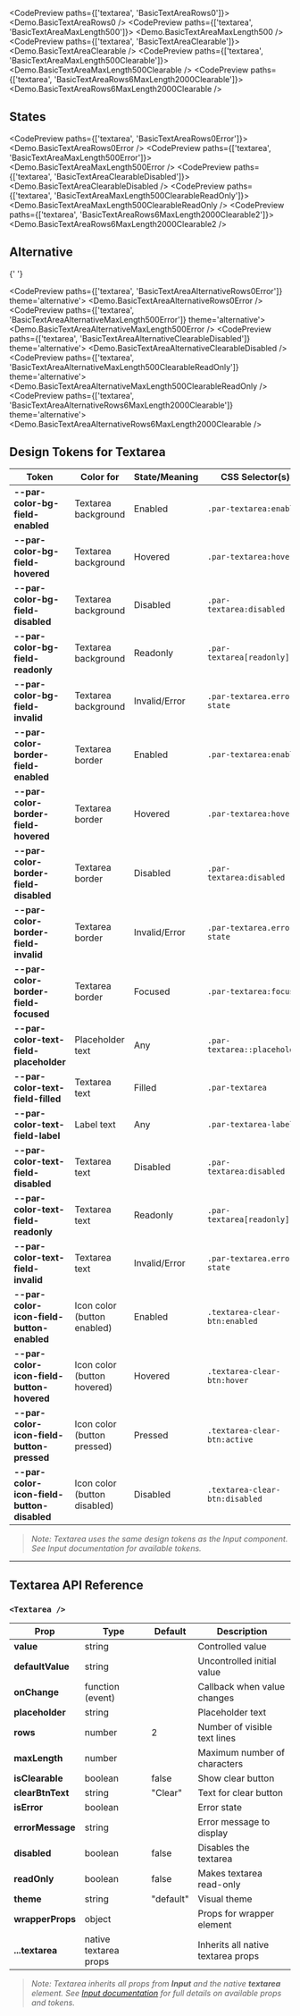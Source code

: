 
<CodePreview paths={['textarea', 'BasicTextAreaRows0']}>
  <Demo.BasicTextAreaRows0 />
</CodePreview>
<CodePreview paths={['textarea', 'BasicTextAreaMaxLength500']}>
  <Demo.BasicTextAreaMaxLength500 />
</CodePreview>
<CodePreview paths={['textarea', 'BasicTextAreaClearable']}>
  <Demo.BasicTextAreaClearable />
</CodePreview>
<CodePreview paths={['textarea', 'BasicTextAreaMaxLength500Clearable']}>
  <Demo.BasicTextAreaMaxLength500Clearable />
</CodePreview>
<CodePreview paths={['textarea', 'BasicTextAreaRows6MaxLength2000Clearable']}>
  <Demo.BasicTextAreaRows6MaxLength2000Clearable />
</CodePreview>

## States

<CodePreview paths={['textarea', 'BasicTextAreaRows0Error']}>
  <Demo.BasicTextAreaRows0Error />
</CodePreview>
<CodePreview paths={['textarea', 'BasicTextAreaMaxLength500Error']}>
  <Demo.BasicTextAreaMaxLength500Error />
</CodePreview>
<CodePreview paths={['textarea', 'BasicTextAreaClearableDisabled']}>
  <Demo.BasicTextAreaClearableDisabled />
</CodePreview>
<CodePreview paths={['textarea', 'BasicTextAreaMaxLength500ClearableReadOnly']}>
  <Demo.BasicTextAreaMaxLength500ClearableReadOnly />
</CodePreview>
<CodePreview paths={['textarea', 'BasicTextAreaRows6MaxLength2000Clearable2']}>
  <Demo.BasicTextAreaRows6MaxLength2000Clearable2 />
</CodePreview>

## Alternative

{' '}

<CodePreview paths={['textarea', 'BasicTextAreaAlternativeRows0Error']} theme='alternative'>
  <Demo.BasicTextAreaAlternativeRows0Error />
</CodePreview>
<CodePreview paths={['textarea', 'BasicTextAreaAlternativeMaxLength500Error']} theme='alternative'>
  <Demo.BasicTextAreaAlternativeMaxLength500Error />
</CodePreview>
<CodePreview paths={['textarea', 'BasicTextAreaAlternativeClearableDisabled']} theme='alternative'>
  <Demo.BasicTextAreaAlternativeClearableDisabled />
</CodePreview>
<CodePreview paths={['textarea', 'BasicTextAreaAlternativeMaxLength500ClearableReadOnly']} theme='alternative'>
  <Demo.BasicTextAreaAlternativeMaxLength500ClearableReadOnly />
</CodePreview>
<CodePreview paths={['textarea', 'BasicTextAreaAlternativeRows6MaxLength2000Clearable']} theme='alternative'>
  <Demo.BasicTextAreaAlternativeRows6MaxLength2000Clearable />
</CodePreview>

## Design Tokens for Textarea

| **Token**                                  | **Color for**                | **State/Meaning** | **CSS Selector(s)**            |
| ------------------------------------------ | ---------------------------- | ----------------- | ------------------------------ |
| **--par-color-bg-field-enabled**           | Textarea background          | Enabled           | `.par-textarea:enabled`        |
| **--par-color-bg-field-hovered**           | Textarea background          | Hovered           | `.par-textarea:hover`          |
| **--par-color-bg-field-disabled**          | Textarea background          | Disabled          | `.par-textarea:disabled`       |
| **--par-color-bg-field-readonly**          | Textarea background          | Readonly          | `.par-textarea[readonly]`      |
| **--par-color-bg-field-invalid**           | Textarea background          | Invalid/Error     | `.par-textarea.error-state`    |
| **--par-color-border-field-enabled**       | Textarea border              | Enabled           | `.par-textarea:enabled`        |
| **--par-color-border-field-hovered**       | Textarea border              | Hovered           | `.par-textarea:hover`          |
| **--par-color-border-field-disabled**      | Textarea border              | Disabled          | `.par-textarea:disabled`       |
| **--par-color-border-field-invalid**       | Textarea border              | Invalid/Error     | `.par-textarea.error-state`    |
| **--par-color-border-field-focused**       | Textarea border              | Focused           | `.par-textarea:focus`          |
| **--par-color-text-field-placeholder**     | Placeholder text             | Any               | `.par-textarea::placeholder`   |
| **--par-color-text-field-filled**          | Textarea text                | Filled            | `.par-textarea`                |
| **--par-color-text-field-label**           | Label text                   | Any               | `.par-textarea-label`          |
| **--par-color-text-field-disabled**        | Textarea text                | Disabled          | `.par-textarea:disabled`       |
| **--par-color-text-field-readonly**        | Textarea text                | Readonly          | `.par-textarea[readonly]`      |
| **--par-color-text-field-invalid**         | Textarea text                | Invalid/Error     | `.par-textarea.error-state`    |
| **--par-color-icon-field-button-enabled**  | Icon color (button enabled)  | Enabled           | `.textarea-clear-btn:enabled`  |
| **--par-color-icon-field-button-hovered**  | Icon color (button hovered)  | Hovered           | `.textarea-clear-btn:hover`    |
| **--par-color-icon-field-button-pressed**  | Icon color (button pressed)  | Pressed           | `.textarea-clear-btn:active`   |
| **--par-color-icon-field-button-disabled** | Icon color (button disabled) | Disabled          | `.textarea-clear-btn:disabled` |

> _Note: Textarea uses the same design tokens as the Input component. See Input documentation for available tokens._

---

## Textarea API Reference

### `<Textarea />`

| **Prop**         | **Type**              | **Default** | **Description**                    |
| ---------------- | --------------------- | ----------- | ---------------------------------- |
| **value**        | string                |             | Controlled value                   |
| **defaultValue** | string                |             | Uncontrolled initial value         |
| **onChange**     | function (event)      |             | Callback when value changes        |
| **placeholder**  | string                |             | Placeholder text                   |
| **rows**         | number                | 2           | Number of visible text lines       |
| **maxLength**    | number                |             | Maximum number of characters       |
| **isClearable**  | boolean               | false       | Show clear button                  |
| **clearBtnText** | string                | "Clear"     | Text for clear button              |
| **isError**      | boolean               |             | Error state                        |
| **errorMessage** | string                |             | Error message to display           |
| **disabled**     | boolean               | false       | Disables the textarea              |
| **readOnly**     | boolean               | false       | Makes textarea read-only           |
| **theme**        | string                | "default"   | Visual theme                       |
| **wrapperProps** | object                |             | Props for wrapper element          |
| **...textarea**  | native textarea props |             | Inherits all native textarea props |

> _Note: Textarea inherits all props from **Input** and the native **textarea** element. See [Input documentation](../base-input/dev) for full details on available props and tokens._
